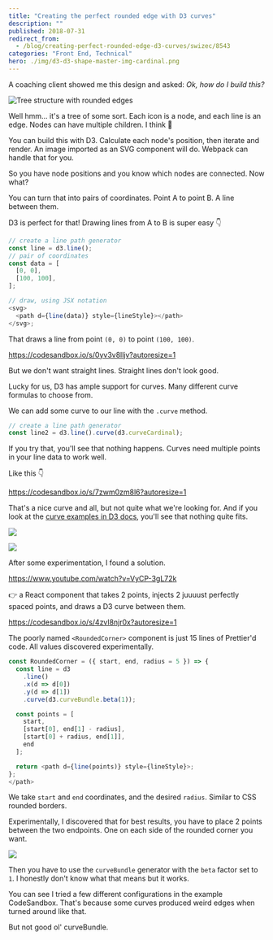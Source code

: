 ```yaml
---
title: "Creating the perfect rounded edge with D3 curves"
description: ""
published: 2018-07-31
redirect_from:
  - /blog/creating-perfect-rounded-edge-d3-curves/swizec/8543
categories: "Front End, Technical"
hero: ./img/d3-d3-shape-master-img-cardinal.png
---
```


A coaching client showed me this design and asked: _Ok, how do I build this?_

![Tree structure with rounded edges](https://swizec.com/wp-content/uploads/2018/07/tree-with-rounded-edges.jpg)

Well hmm… it's a tree of some sort. Each icon is a node, and each line is an edge. Nodes can have multiple children. I think 🤔

You can build this with D3. Calculate each node's position, then iterate and render. An image imported as an SVG component will do. Webpack can handle that for you.

So you have node positions and you know which nodes are connected. Now what?

You can turn that into pairs of coordinates. Point A to point B. A line between them.

D3 is perfect for that! Drawing lines from A to B is super easy 👇

```javascript
// create a line path generator
const line = d3.line();
// pair of coordinates
const data = [
  [0, 0],
  [100, 100],
];

// draw, using JSX notation
<svg>
  <path d={line(data)} style={lineStyle}></path>
</svg>;
```

That draws a line from point `(0, 0)` to point `(100, 100)`.

https://codesandbox.io/s/0yv3v8lljv?autoresize=1

But we don't want straight lines. Straight lines don't look good.

Lucky for us, D3 has ample support for curves. Many different curve formulas to choose from.

We can add some curve to our line with the `.curve` method.

```javascript
// create a line path generator
const line2 = d3.line().curve(d3.curveCardinal);
```

If you try that, you'll see that nothing happens. Curves need multiple points in your line data to work well.

Like this 👇

https://codesandbox.io/s/7zwm0zm8l6?autoresize=1

That's a nice curve and all, but not quite what we're looking for. And if you look at the [curve examples in D3 docs](https://github.com/d3/d3-shape/blob/master/README.md#curves), you'll see that nothing quite fits.

![](./img/d3-d3-shape-master-img-cardinal.png)

![](./img/d3-d3-shape-master-img-catmullRom.png)

After some experimentation, I found a solution.

https://www.youtube.com/watch?v=VyCP-3gL72k

👉 a React component that takes 2 points, injects 2 juuuust perfectly spaced points, and draws a D3 curve between them.

https://codesandbox.io/s/4zvl8njr0x?autoresize=1

The poorly named `<RoundedCorner>` component is just 15 lines of Prettier'd code. All values discovered experimentally.

```javascript
const RoundedCorner = ({ start, end, radius = 5 }) => {
  const line = d3
    .line()
    .x(d => d[0])
    .y(d => d[1])
    .curve(d3.curveBundle.beta(1));

  const points = [
    start,
    [start[0], end[1] - radius],
    [start[0] + radius, end[1]],
    end
  ];

  return <path d={line(points)} style={lineStyle}>;
};
</path>
```

We take `start` and `end` coordinates, and the desired `radius`. Similar to CSS rounded borders.

Experimentally, I discovered that for best results, you have to place 2 points between the two endpoints. One on each side of the rounded corner you want.

![](https://swizec.com/wp-content/uploads/2018/07/sketch.jpg)

Then you have to use the `curveBundle` generator with the `beta` factor set to `1`. I honestly don't know what that means but it works.

You can see I tried a few different configurations in the example CodeSandbox. That's because some curves produced weird edges when turned around like that.

But not good ol' curveBundle.
